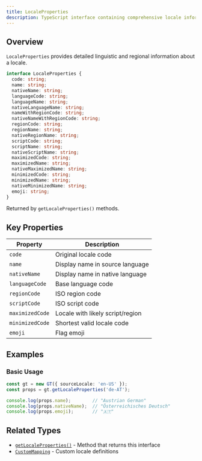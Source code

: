 ```yaml
---
title: LocaleProperties
description: TypeScript interface containing comprehensive locale information
---
```


## Overview

`LocaleProperties` provides detailed linguistic and regional information about a locale.

```typescript
interface LocaleProperties {
  code: string;
  name: string;
  nativeName: string;
  languageCode: string;
  languageName: string;
  nativeLanguageName: string;
  nameWithRegionCode: string;
  nativeNameWithRegionCode: string;
  regionCode: string;
  regionName: string;
  nativeRegionName: string;
  scriptCode: string;
  scriptName: string;
  nativeScriptName: string;
  maximizedCode: string;
  maximizedName: string;
  nativeMaximizedName: string;
  minimizedCode: string;
  minimizedName: string;
  nativeMinimizedName: string;
  emoji: string;
}
```

Returned by `getLocaleProperties()` methods.

## Key Properties

| Property | Description |
|----------|-------------|
| `code` | Original locale code |
| `name` | Display name in source language |
| `nativeName` | Display name in native language |
| `languageCode` | Base language code |
| `regionCode` | ISO region code |
| `scriptCode` | ISO script code |
| `maximizedCode` | Locale with likely script/region |
| `minimizedCode` | Shortest valid locale code |
| `emoji` | Flag emoji |

## Examples

### Basic Usage

```typescript
const gt = new GT({ sourceLocale: 'en-US' });
const props = gt.getLocaleProperties('de-AT');

console.log(props.name);        // "Austrian German"
console.log(props.nativeName);  // "Österreichisches Deutsch"
console.log(props.emoji);       // "🇦🇹"
```

## Related Types

* [`getLocaleProperties()`](/docs/core/class/methods/locales/getLocaleProperties) - Method that returns this interface
* [`CustomMapping`](/docs/core/types/CustomMapping) - Custom locale definitions